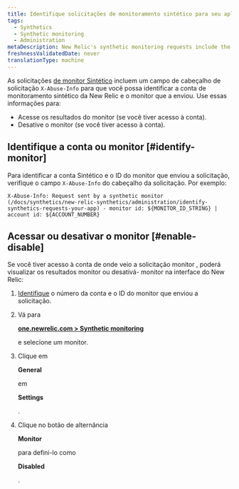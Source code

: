 ```yaml
---
title: Identifique solicitações de monitoramento sintético para seu aplicativo
tags:
  - Synthetics
  - Synthetic monitoring
  - Administration
metaDescription: New Relic's synthetic monitoring requests include the x-info-abuse header to help you identify the account and monitor that sent it.
freshnessValidatedDate: never
translationType: machine
---
```


As solicitações [de monitor Sintético](/docs/synthetics/new-relic-synthetics/using-monitors/add-edit-monitors) incluem um campo de cabeçalho de solicitação `X-Abuse-Info` para que você possa identificar a conta de monitoramento sintético da New Relic e o monitor que a enviou. Use essas informações para:

* Acesse os resultados do monitor (se você tiver acesso à conta).
* Desative o monitor (se você tiver acesso à conta).

## Identifique a conta ou monitor [#identify-monitor]

Para identificar a conta Sintético e o ID do monitor que enviou a solicitação, verifique o campo `X-Abuse-Info` do cabeçalho da solicitação. Por exemplo:

```
X-Abuse-Info: Request sent by a synthetic monitor (/docs/synthetics/new-relic-synthetics/administration/identify-synthetics-requests-your-app) - monitor id: ${MONITOR_ID_STRING} | account id: ${ACCOUNT_NUMBER}
```

## Acessar ou desativar o monitor [#enable-disable]

Se você tiver acesso à conta de onde veio a solicitação monitor , poderá visualizar os resultados monitor ou desativá- monitor na interface do New Relic:

1. [Identifique](#identify-monitor) o número da conta e o ID do monitor que enviou a solicitação.

2. Vá para

   <DNT>**[one.newrelic.com > Synthetic monitoring](https://one.newrelic.com/synthetics-nerdlets)**</DNT>

   e selecione um monitor.

3. Clique em

   <DNT>**General**</DNT>

   em

   <DNT>**Settings**</DNT>

   .

4. Clique no botão de alternância

   <DNT>**Monitor**</DNT>

   para defini-lo como

   <DNT>**Disabled**</DNT>

   .